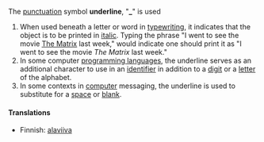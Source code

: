 The [[punctuation]] symbol '''underline''', "'''_'''" is used
#When used beneath a letter or word in [[typewriter|typewriting]], it indicates that the object is to be printed in [[italic]]. Typing the phrase "I went to see the movie <u>[[W:The Matrix|The Matrix]]</u> last week," would indicate one should print it as "I went to see the movie ''The Matrix'' last week."
#In some computer [[programming language|programming languages]], the underline serves as an additional character to use in an [[identifier]] in addition to a [[digit]] or a [[letter]] of the alphabet.
#In some contexts in [[computer]] messaging, the underline is used to substitute for a [[space]] or [[blank]].

====Translations====

* Finnish: [[alaviiva]]

{{Punctuation}}